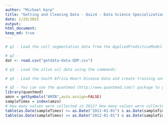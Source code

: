 ```yaml
---
author: "Michael Karp"
title: "Getting and Cleaning Data - Quiz4 - Data Science Specialization"
date: 1/29/2015
output: 
html_document:
keep_md: true
---
```

  
```r
# q1 - Load the cell segmentation data from the AppliedPredictiveModeling package using the commands:

```


```r
# q2 - 
dat <- read.csv("getdata-data-GDP.csv")

``` 

```r
# q3 - Load the olive oil data using the commands:
````
```r
# q4 - Load the South Africa Heart Disease Data and create training and test sets with the following code:
```
```r
# q5 - You can use the quantmod (http://www.quantmod.com/) package to get historical stock prices for publicly traded companies on the NASDAQ and NYSE. Use the following code to download data on Amazon's stock price and get the times the data was sampled.
library(quantmod)
amzn = getSymbols("AMZN",auto.assign=FALSE)
sampleTimes = index(amzn) 
# How many values were collected in 2012? How many values were collected on Mondays in 2012?
table(as.Date(sampleTimes) >= as.Date("2012-01-01") & as.Date(sampleTimes) <= as.Date("2012-12-31"))
table(as.Date(sampleTimes) >= as.Date("2012-01-01") & as.Date(sampleTimes) <= as.Date("2012-12-31") & weekdays(as.Date(sampleTimes)) == "Monday")
```
